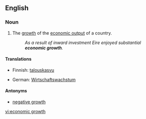 ==English==

===Noun===
{{en-noun|sg=[[economic]] [[growth]]|-}}

# The [[growth]] of the [[economic output]] of a country.
#: ''As a result of inward investment Eire enjoyed substantial '''economic growth'''.''

====Translations====
{{trans-top|growth}}
*Finnish: [[talouskasvu]]
{{trans-mid}}
*German: [[Wirtschaftswachstum]] {{n}}
{{trans-bottom}}

====Antonyms====
*[[negative growth]]

[[vi:economic growth]]